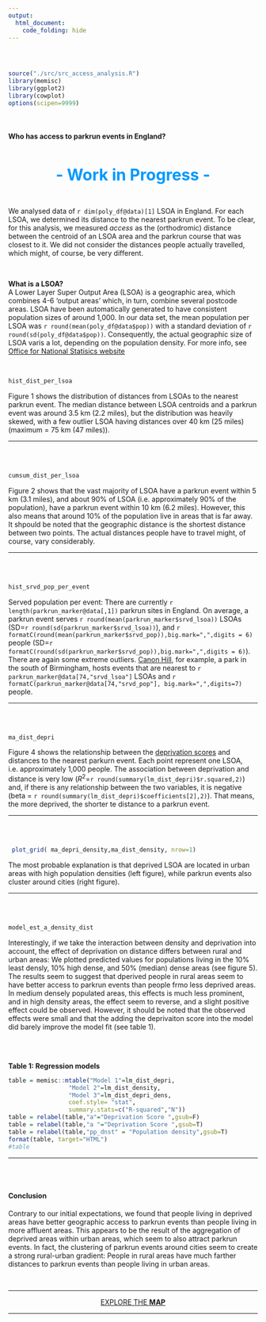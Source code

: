 ```yaml
---
output: 
  html_document:
    code_folding: hide
---
```

<div class="row" style="padding-top: 30px;">
<div class="col-sm-10">

```r
source("./src/src_access_analysis.R")
library(memisc)
library(ggplot2)
library(cowplot)
options(scipen=9999)
```
<br>

#### Who has access to parkrun events in England?
  
  <br>
  
  <center><b><font size="6" color="#0099ff"> - Work in Progress - </font> </b></center>

  <br>

  We analysed data of `r dim(poly_df@data)[1]` LSOA in England. For each LSOA, we determined its distance to the nearest parkrun event. To be clear, for this analysis, we measured *access* as the (orthodromic) distance between the centroid of an LSOA area and the parkrun course that was closest to it. We did not consider the distances people actually travelled, which might, of course, be very different.
  
  <br>
  
  <!-- blue text box -->
<div class="alert alert-info"> <strong>What is a LSOA?</strong>   
  A Lower Layer Super Output Area (LSOA) is a geographic area, which combines 4-6 'output areas' which, in turn, combine several postcode areas. LSOA have been automatically generated to have consistent population sizes of around 1,000. In our data set, the mean population per LSOA was `r round(mean(poly_df@data$pop))` with a standard deviation of `r round(sd(poly_df@data$pop))`. Consequently, the actual geographic size of LSOA varis a lot, depending on the population density. For more info, see [Office for National Statisics website ](https://www.ons.gov.uk/methodology/geography/ukgeographies/censusgeography) </div>
  
  <br>
  
  
```r
hist_dist_per_lsoa
```
Figure 1 shows the distribution of distances from LSOAs to the nearest parkrun event. The median distance between LSOA centroids and a parkrun event was around 3.5 km (2.2 miles), but the distribution was heavily skewed, with a few outlier LSOA having distances over 40 km (25 miles) (maximum = 75 km (47 miles)).
  <br>

****
  <br><br>
  
```r
cumsum_dist_per_lsoa
```

Figure 2 shows that the vast majority of LSOA have a parkrun event within 5 km (3.1 miles), and about 90% of LSOA (i.e. approximately 90% of the population), have a parkrun event within 10 km (6.2 miles). However, this also means that around 10% of the population live in areas that is far away. It shpould be noted that the geographic distance is the shortest distance between two points. The actual distances people have to travel might, of course, vary considerably.


****
  <br><br>

```r
hist_srvd_pop_per_event
```

Served population per event:
There are currently `r length(parkrun_marker@data[,1])` parkrun sites in England. On average, a parkrun event serves `r round(mean(parkrun_marker$srvd_lsoa))` LSOAs (SD=`r round(sd(parkrun_marker$srvd_lsoa))`), and  `r formatC(round(mean(parkrun_marker$srvd_pop)),big.mark=",",digits = 6)` people  (SD=`r formatC(round(sd(parkrun_marker$srvd_pop)),big.mark=",",digits = 6)`). There are again some extreme outliers. [Canon Hill](http://www.parkrun.org.uk/cannon-hill/course/), for example, a park in the south of Birmingham, hosts events that are nearest to `r parkrun_marker@data[74,"srvd_lsoa"]` LSOAs and `r formatC(parkrun_marker@data[74,"srvd_pop"], big.mark=",",digits=7)` people. 

****
  <br><br>

```r
ma_dist_depri
```

Figure 4 shows the relationship between the [deprivation scores](https://www.gov.uk/government/statistics/english-indices-of-deprivation-2015) and distances to the nearest parkurn event. Each point represent one LSOA, i.e. approximately 1,000 people. The association between deprivation and distance is very low ($R^2$=`r round(summary(lm_dist_depri)$r.squared,2)`) and, if there is any relationship between the two variables, it is negative (beta = `r round(summary(lm_dist_depri)$coefficients[2],2)`). That means, the more deprived, the shorter te distance to a parkrun event. 


****
  <br><br>

```r
 plot_grid( ma_depri_density,ma_dist_density, nrow=1)
```

The most probable explanation is that deprived LSOA are located in urban areas with high population densities (left figure), while parkrun events also cluster around cities (right figure). 
  

****
  <br><br>


```r
model_est_a_density_dist
```
  Interestingly, if we take the interaction between density and deprivation into account, the effect of deprivation on distance differs between rural and urban areas: We plotted predicted values for populations living in the 10% least densly, 10% high dense, and 50% (median) dense areas (see figure 5). The results seem to suggest that dperived people in rural areas seem to have better access to parkrun events than people frmo less deprived areas. In medium densely populated areas, this effects is much less prominent, and in high density areas, the effect seem to reverse, and a slight positive effect could be observed. However, it should be noted that the observed effects were small and that the adding the deprivaiton score into the model did barely improve the model fit (see table 1). 

  <br><br>

  __Table 1: Regression models__
```r
table = memisc::mtable("Model 1"=lm_dist_depri,
                 "Model 2"=lm_dist_density,
                 "Model 3"=lm_dist_depri_dens,
                 coef.style= "stat",
                 summary.stats=c("R-squared","N"))
table = relabel(table,"a"="Deprivation Score ",gsub=F)
table = relabel(table,"a "="Deprivation Score ",gsub=T)
table = relabel(table,"pp_dnst" = "Population density",gsub=T)
format(table, target="HTML")
#table
```

****
  <br><br>



#### Conclusion

  Contrary to our initial expectations, we found that people living in deprived areas have better geographic access to parkrun events than people living in more affluent areas. This appears to be the result of the aggregation of deprived areas within urban areas, which seem to also attract parkrun events. In fact, the clustering of parkrun events around cities seem to create a strong rural-urban gradient: People in rural areas have much farther distances to parkrun events than people living in urban areas. 
  
  

<br>

****
  
<center> [EXPLORE THE **MAP**](access_map.html) </center>

****
